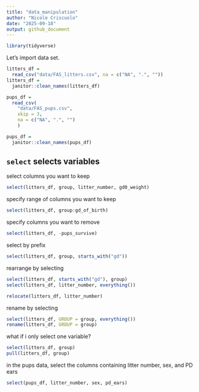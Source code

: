 ```yaml
---
title: "data_manipulation"
author: "Nicole Criscuolo"
date: "2025-09-18"
output: github_document
---
```


```r
library(tidyverse)
```

Let's import data set.

```r
litters_df = 
  read_csv("data/FAS_litters.csv", na = c("NA", ".", ""))
litters_df = 
  janitor::clean_names(litters_df)

pups_df =
  read_csv(
    "data/FAS_pups.csv", 
    skip = 3,
    na = c("NA", ".", "")
    )

pups_df = 
  janitor::clean_names(pups_df)
```

## `select` selects variables

select columns you want to keep
```r
select(litters_df, group, litter_number, gd0_weight)
```

specify range of columns you want to keep
```r
select(litters_df, group:gd_of_birth)
```

specify columns you want to remove
```r
select(litters_df, -pups_survive)
```

select by prefix
```r
select(litters_df, group, starts_with("gd"))
```

rearrange by selecting
```r
select(litters_df, starts_with("gd"), group)
select(litters_df, litter_number, everything())

relocate(litters_df, litter_number)
```

rename by selecting
```r
select(litters_df, GROUP = group, everything())
rename(litters_df, GROUP = group)
```

what if i only select one variable?
```r
select(litters_df, group)
pull(litters_df, group)
```

in the pups data, select the columns containing litter number, sex, and PD ears
```r
select(pups_df, litter_number, sex, pd_ears)
```

